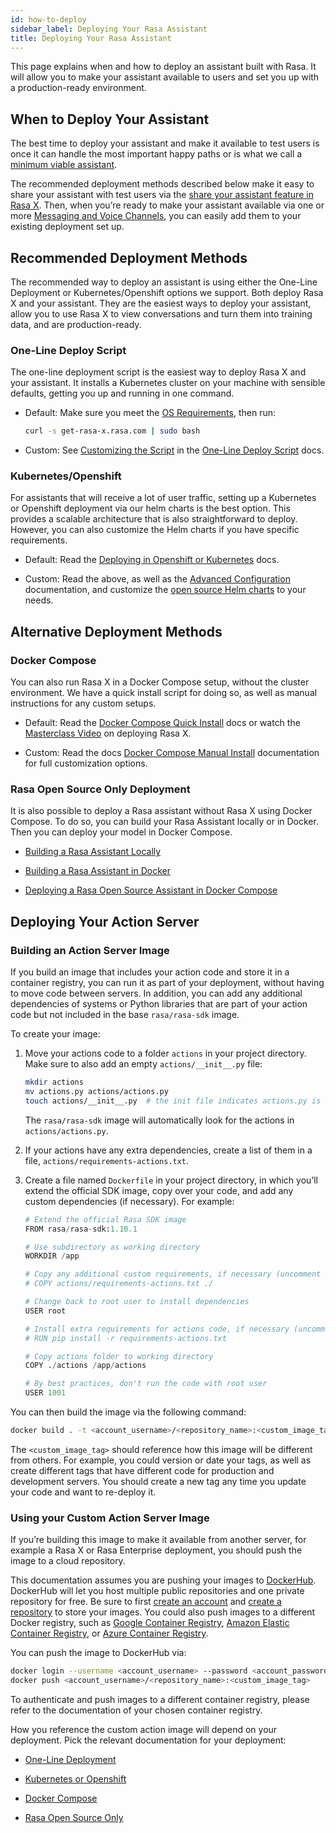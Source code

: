```yaml
---
id: how-to-deploy
sidebar_label: Deploying Your Rasa Assistant
title: Deploying Your Rasa Assistant
---
```


<a aria-hidden="true" tabindex="-1" class="anchor enhancedAnchor" id="deploying-your-rasa-assistant"></a>

This page explains when and how to deploy an assistant built with Rasa.
It will allow you to make your assistant available to users and set you up with a production-ready environment.

## When to Deploy Your Assistant

The best time to deploy your assistant and make it available to test users is once it can handle the most
important happy paths or is what we call a [minimum viable assistant](https://rasa.com/docs/rasa/glossary).

The recommended deployment methods described below make it easy to share your assistant
with test users via the [share your assistant feature in
Rasa X](https://rasa.com/docs/rasa-x/user-guide/enable-workflows#conversations-with-test-users).
Then, when you’re ready to make your assistant available via one or more [Messaging and Voice Channels](/docs/user-guide/messaging-and-voice-channels),
you can easily add them to your existing deployment set up.

<a aria-hidden="true" tabindex="-1" class="anchor enhancedAnchor" id="recommended-deployment-methods"></a>

## Recommended Deployment Methods

The recommended way to deploy an assistant is using either the One-Line Deployment or Kubernetes/Openshift
options we support. Both deploy Rasa X and your assistant. They are the easiest ways to deploy your assistant,
allow you to use Rasa X to view conversations and turn them into training data, and are production-ready.

### One-Line Deploy Script

The one-line deployment script is the easiest way to deploy Rasa X and your assistant. It installs a Kubernetes
cluster on your machine with sensible defaults, getting you up and running in one command.

* Default: Make sure you meet the [OS Requirements](https://rasa.com/docs/rasa-x/installation-and-setup/one-line-deploy-script/#hardware-os-requirements),
  then run:

  ```bash
  curl -s get-rasa-x.rasa.com | sudo bash
* Custom: See [Customizing the Script](https://rasa.com/docs/rasa-x/installation-and-setup/one-line-deploy-script/#customizing-the-script)
  in the [One-Line Deploy Script](https://rasa.com/docs/rasa-x/installation-and-setup/one-line-deploy-script/#customizing-the-script) docs.

### Kubernetes/Openshift

For assistants that will receive a lot of user traffic, setting up a Kubernetes or Openshift deployment via
our helm charts is the best option. This provides a scalable architecture that is also straightforward to deploy.
However, you can also customize the Helm charts if you have specific requirements.

* Default: Read the [Deploying in Openshift or Kubernetes](https://rasa.com/docs/rasa-x/installation-and-setup/openshift-kubernetes/) docs.

* Custom: Read the above, as well as the [Advanced Configuration](https://rasa.com/docs/rasa-x/installation-and-setup/openshift-kubernetes/#advanced-configuration)
  documentation, and customize the [open source Helm charts](https://github.com/RasaHQ/rasa-x-helm) to your needs.

<a aria-hidden="true" tabindex="-1" class="anchor enhancedAnchor" id="rasa-only-deployment"></a>

## Alternative Deployment Methods

### Docker Compose

You can also run Rasa X in a Docker Compose setup, without the cluster environment. We have a quick install script
for doing so, as well as manual instructions for any custom setups.

* Default: Read the [Docker Compose Quick Install](https://rasa.com/docs/rasa-x/installation-and-setup/docker-compose-script/) docs or watch the [Masterclass Video](https://www.youtube.com/watch?v=IUYdwy8HPVc) on deploying Rasa X.

* Custom: Read the docs [Docker Compose Manual Install](https://rasa.com/docs/rasa-x/installation-and-setup/docker-compose-manual/) documentation for full customization options.

### Rasa Open Source Only Deployment

It is also possible to deploy a Rasa assistant without Rasa X using Docker Compose. To do so, you can build your
Rasa Assistant locally or in Docker. Then you can deploy your model in Docker Compose.

* [Building a Rasa Assistant Locally](/docs/user-guide/rasa-tutorial)

* [Building a Rasa Assistant in Docker](/docs/user-guide/docker/building-in-docker)

* [Deploying a Rasa Open Source Assistant in Docker Compose](/docs/user-guide/docker/deploying-in-docker-compose)


## Deploying Your Action Server

<a aria-hidden="true" tabindex="-1" class="anchor enhancedAnchor" id="building-an-action-server-image"></a>

### Building an Action Server Image

If you build an image that includes your action code and store it in a container registry, you can run it
as part of your deployment, without having to move code between servers.
In addition, you can add any additional dependencies of systems or Python libraries
that are part of your action code but not included in the base `rasa/rasa-sdk` image.

To create your image:

1. Move your actions code to a folder `actions` in your project directory.
   Make sure to also add an empty `actions/__init__.py` file:

   ```bash
   mkdir actions
   mv actions.py actions/actions.py
   touch actions/__init__.py  # the init file indicates actions.py is a python module
   ```

   The `rasa/rasa-sdk` image will automatically look for the actions in `actions/actions.py`.

2. If your actions have any extra dependencies, create a list of them in a file,
   `actions/requirements-actions.txt`.

3. Create a file named `Dockerfile` in your project directory,
   in which you’ll extend the official SDK image, copy over your code, and add any custom dependencies (if necessary).
   For example:

   ```python
   # Extend the official Rasa SDK image
   FROM rasa/rasa-sdk:1.10.1

   # Use subdirectory as working directory
   WORKDIR /app

   # Copy any additional custom requirements, if necessary (uncomment next line)
   # COPY actions/requirements-actions.txt ./

   # Change back to root user to install dependencies
   USER root

   # Install extra requirements for actions code, if necessary (uncomment next line)
   # RUN pip install -r requirements-actions.txt

   # Copy actions folder to working directory
   COPY ./actions /app/actions

   # By best practices, don't run the code with root user
   USER 1001
   ```

You can then build the image via the following command:

```bash
docker build . -t <account_username>/<repository_name>:<custom_image_tag>
```

The `<custom_image_tag>` should reference how this image will be different from others. For
example, you could version or date your tags, as well as create different tags that have different code for production
and development servers. You should create a new tag any time you update your code and want to re-deploy it.

### Using your Custom Action Server Image

If you’re building this image to make it available from another server,
for example a Rasa X or Rasa Enterprise deployment, you should push the image to a cloud repository.

This documentation assumes you are pushing your images to [DockerHub](https://hub.docker.com/).
DockerHub will let you host multiple public repositories and
one private repository for free. Be sure to first [create an account](https://hub.docker.com/signup/)
and [create a repository](https://hub.docker.com/signup/) to store your images. You could also push images to
a different Docker registry, such as [Google Container Registry](https://cloud.google.com/container-registry),
[Amazon Elastic Container Registry](https://aws.amazon.com/ecr/), or
[Azure Container Registry](https://azure.microsoft.com/en-us/services/container-registry/).

You can push the image to DockerHub via:

```bash
docker login --username <account_username> --password <account_password>
docker push <account_username>/<repository_name>:<custom_image_tag>
```

To authenticate and push images to a different container registry, please refer to the documentation of
your chosen container registry.

How you reference the custom action image will depend on your deployment. Pick the relevant documentation for
your deployment:

* [One-Line Deployment](https://rasa.com/docs/rasa-x/installation-and-setup/one-line-deploy-script/#customizing-the-script)

* [Kubernetes or Openshift](https://rasa.com/docs/rasa-x/installation-and-setup/openshift-kubernetes/#adding-a-custom-action-server)

* [Docker Compose](https://rasa.com/docs/rasa-x/installation-and-setup/docker-compose-script/#connect-a-custom-action-server)

* [Rasa Open Source Only](/docs/user-guide/docker/deploying-in-docker-compose#running-multiple-services)
